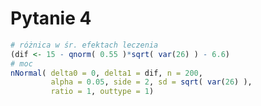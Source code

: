 # Pytanie 4
```r
# różnica w śr. efektach leczenia
(dif <- 15 - qnorm( 0.55 )*sqrt( var(26) ) - 6.6)
# moc
nNormal( delta0 = 0, delta1 = dif, n = 200,
         alpha = 0.05, side = 2, sd = sqrt( var(26) ),
         ratio = 1, outtype = 1) 
```

